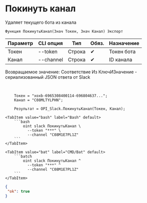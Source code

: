 ﻿---
sidebar_position: 10
---


# Покинуть канал
 Удаляет текущего бота из канала



`Функция ПокинутьКанал(Знач Токен, Знач Канал) Экспорт`

  | Параметр | CLI опция | Тип | Обяз. | Назначение |
  |-|-|-|-|-|
  | Токен | --token | Строка | &#x2714; | Токен бота |
  | Канал | --channel | Строка | &#x2714; | ID канала |

  
  Возвращаемое значение:   Соответствие Из КлючИЗначение - сериализованный JSON ответа от Slack

<br/>




```bsl title="Пример использования для 1С:Предприятие/OneScript"
    Токен = "xoxb-6965308400114-696804637...";
    Канал = "C08MLTYLPHN";

    Результат = OPI_Slack.ПокинутьКанал(Токен, Канал);
```
    

 <Tabs>
  
    <TabItem value="bash" label="Bash" default>
        ```bash
            oint slack ПокинутьКанал \
              --token "***" \
              --channel "C08M1E7PL1Z"
        ```
    </TabItem>
  
    <TabItem value="bat" label="CMD/Bat" default>
        ```batch
            oint slack ПокинутьКанал ^
              --token "***" ^
              --channel "C08M1E7PL1Z"
        ```
    </TabItem>
</Tabs>


```json title="Результат"
{
 "ok": true
}
```
